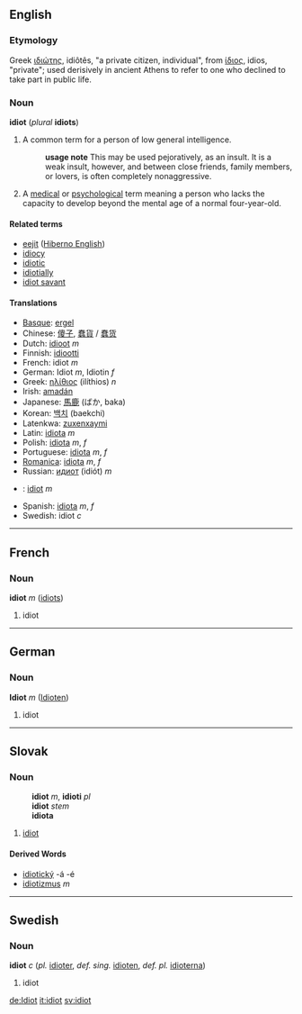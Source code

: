 ==English==

===Etymology===
Greek [[ιδιώτης]], idiôtês, "a private citizen, individual", from [[ίδιος]], idios, "private"; used derisively in ancient Athens to refer to one who declined to take part in public life.

===Noun===
'''idiot''' (''plural'' '''idiots''')

#  A common term for a person of low general intelligence.
#:'''usage note''' This may be used pejoratively, as an insult. It is a weak insult, however, and between close friends, family members, or lovers, is often completely nonaggressive.
#  A [[medical]] or [[psychological]] term meaning a person who lacks the capacity to develop beyond the mental age of a normal four-year-old.

====Related terms====
*[[eejit]] ([[Hiberno English]])
*[[idiocy]]
*[[idiotic]]
*[[idiotially]]
*[[idiot savant]]

====Translations====
*[[Basque]]: [[ergel]]
*Chinese: [[傻子]], [[蠢貨]] / [[蠢货]]
*Dutch: [[idioot]] ''m''
*Finnish: [[idiootti]]
*French: idiot ''m''
*German: Idiot ''m'', Idiotin ''f''
*Greek: [[ηλίθιος]] (ilíthios) ''n''
*Irish: [[amadán]]
*Japanese: [[馬鹿]] (ばか, baka)
*Korean: [[백치]] (baekchi)
*Latenkwa: [[zuxenxaymi]]
*Latin: [[idiota]] ''m''
*Polish: [[idiota]] ''m'', ''f''
*Portuguese: [[idiota]] ''m'', ''f''
*[[Romanica]]: [[idiota]] ''m'', ''f''
*Russian: [[идиот]] (idiót) ''m''
*{{sk}}: [[idiot#Slovak|idiot]] ''m''
*Spanish: [[idiota]] ''m'', ''f''
*Swedish: idiot ''c''

----

==French==
===Noun===
'''idiot''' ''m'' ([[idiots]])

# idiot

----

==German==
===Noun===
'''Idiot''' ''m'' ([[Idioten]])

# idiot


----
==Slovak==
===Noun===
:'''idiot''' ''m'', '''idioti''' ''pl''
:'''idiot''' ''stem''
:'''idiota''' ''{{gensg}}''
:{{decpat}} {{chlap}}
# [[idiot#English|idiot]]
====Derived Words====
* [[idiotický]] -á -é
* [[idiotizmus]] ''m''
----

==Swedish==
===Noun===
'''idiot''' ''c'' (''pl.'' [[idioter]], ''def. sing.'' [[idioten]], ''def. pl.'' [[idioterna]])

# idiot

[[de:Idiot]]
[[it:idiot]]
[[sv:idiot]]